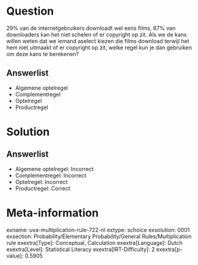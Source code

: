 Question
========

29% van de internetgebruikers downloadt wel eens films, 67% van
downloaders kan het niet schelen of er copyright op zit. Als we de kans
willen weten dat we iemand aselect kiezen die films download terwijl het
hem niet uitmaakt of er copyright op zit, welke regel kun je dan
gebruiken om deze kans te berekenen?

Answerlist
----------

* Algemene optelregel
* Complementregel
* Optelregel
* Productregel

Solution
========

Answerlist
----------

* Algemene optelregel: Incorrect
* Complementregel: Incorrect
* Optelregel: Incorrect
* Productregel: Correct

Meta-information
================
exname: uva-multiplication-rule-722-nl
extype: schoice
exsolution: 0001
exsection: Probability/Elementary Probability/General Rules/Multiplication rule
exextra[Type]: Conceptual, Calculation
exextra[Language]: Dutch
exextra[Level]: Statistical Literacy
exextra[IRT-Difficulty]: 2
exextra[p-value]: 0.5905
